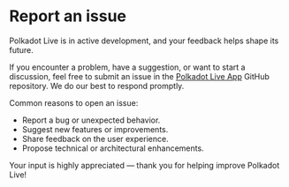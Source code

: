 # Report an issue

Polkadot Live is in active development, and your feedback helps shape its future.

If you encounter a problem, have a suggestion, or want to start a discussion, feel free to submit an issue in the [Polkadot Live App](https://github.com/polkadot-live/polkadot-live-app) GitHub repository. We do our best to respond promptly.

Common reasons to open an issue:

- Report a bug or unexpected behavior.
- Suggest new features or improvements.
- Share feedback on the user experience.
- Propose technical or architectural enhancements.

Your input is highly appreciated — thank you for helping improve Polkadot Live!
